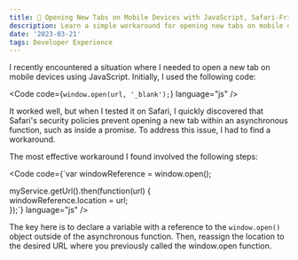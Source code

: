 ```yaml
---
title: 🐯 Opening New Tabs on Mobile Devices with JavaScript, Safari-Friendly
description: Learn a simple workaround for opening new tabs on mobile devices using JavaScript that is compatible with Safari's security policies.
date: '2023-03-21'
tags: Developer Experience
---
```



I recently encountered a situation where I needed to open a new tab on mobile devices using JavaScript. Initially, I used the following code:

<Code code={`window.open(url, '_blank');`} language="js" />

It worked well, but when I tested it on Safari, I quickly discovered that Safari's security policies prevent opening a new tab within an asynchronous function, such as inside a promise. To address this issue, I had to find a workaround.

The most effective workaround I found involved the following steps:

<Code code={`var windowReference = window.open();  
  
myService.getUrl().then(function(url) {  
  windowReference.location = url;  
});`} language="js" />

The key here is to declare a variable with a reference to the `window.open()` object outside of the asynchronous function. Then, reassign the location to the desired URL where you previously called the window.open function.